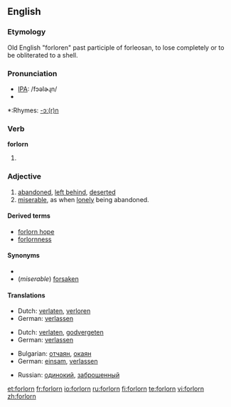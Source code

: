 ==English==

===Etymology===
Old English "forloren" past participle of forleosan, to lose completely or to be obliterated to a shell.

===Pronunciation===
*[[IPA]]: /fɔəlɚɻn/
*{{audio|en-us-forlorn.ogg|Audio (US)}}

*:Rhymes: [[Rhymes:English:-ɔː(r)n|-ɔː(r)n]]

===Verb===
'''forlorn'''

# {{obsolete}} {{past participle of|[[forlese]]}}

===Adjective===
{{en-adj}}

# [[abandoned]], [[left behind]], [[deserted]]
# [[miserable]], as when [[lonely]] being abandoned.

====Derived terms====
* [[forlorn hope]]
* [[forlornness]]

====Synonyms====
* 
* (''miserable'') [[forsaken]]

====Translations====
{{top|left behind }}
* Dutch: [[verlaten]], [[verloren]]
* German: [[verlassen]]
{{mid}}
{{bottom}}

{{top|miserable}}
* Dutch: [[verlaten]], [[godvergeten]] 
* German: [[verlassen]]
{{mid}}
{{bottom}}

{{top|to be sorted }}
* Bulgarian: [[отчаян]], [[окаян]]
* German: [[einsam]], [[verlassen]]
{{mid}}
* Russian: [[одинокий]], [[заброшенный]]
{{bottom}}


[[et:forlorn]]
[[fr:forlorn]]
[[io:forlorn]]
[[ru:forlorn]]
[[fi:forlorn]]
[[te:forlorn]]
[[vi:forlorn]]
[[zh:forlorn]]